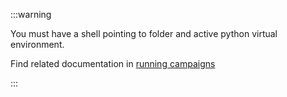 
:::warning

You must have a shell pointing to folder <AppDirectory/> and active python
virtual environment.

Find related documentation in [running
campaigns](/docs/user-guides/running-campaigns)

:::
